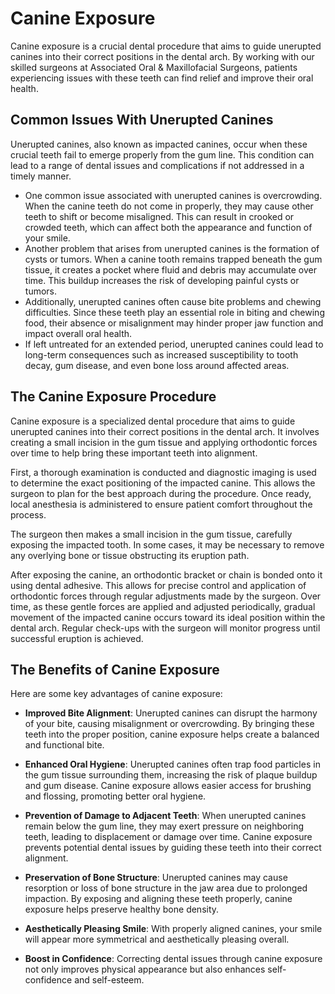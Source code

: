 # Canine Exposure

Canine exposure is a crucial dental procedure that aims to guide unerupted canines into their correct positions in the dental arch. By working with our skilled surgeons at Associated Oral & Maxillofacial Surgeons, patients experiencing issues with these teeth can find relief and improve their oral health.

## Common Issues With Unerupted Canines

Unerupted canines, also known as impacted canines, occur when these crucial teeth fail to emerge properly from the gum line. This condition can lead to a range of dental issues and complications if not addressed in a timely manner.

- One common issue associated with unerupted canines is overcrowding. When the canine teeth do not come in properly, they may cause other teeth to shift or become misaligned. This can result in crooked or crowded teeth, which can affect both the appearance and function of your smile.
- Another problem that arises from unerupted canines is the formation of cysts or tumors. When a canine tooth remains trapped beneath the gum tissue, it creates a pocket where fluid and debris may accumulate over time. This buildup increases the risk of developing painful cysts or tumors.
- Additionally, unerupted canines often cause bite problems and chewing difficulties. Since these teeth play an essential role in biting and chewing food, their absence or misalignment may hinder proper jaw function and impact overall oral health.
- If left untreated for an extended period, unerupted canines could lead to long-term consequences such as increased susceptibility to tooth decay, gum disease, and even bone loss around affected areas.

## The Canine Exposure Procedure

Canine exposure is a specialized dental procedure that aims to guide unerupted canines into their correct positions in the dental arch. It involves creating a small incision in the gum tissue and applying orthodontic forces over time to help bring these important teeth into alignment.

First, a thorough examination is conducted and diagnostic imaging is used to determine the exact positioning of the impacted canine. This allows the surgeon to plan for the best approach during the procedure. Once ready, local anesthesia is administered to ensure patient comfort throughout the process.

The surgeon then makes a small incision in the gum tissue, carefully exposing the impacted tooth. In some cases, it may be necessary to remove any overlying bone or tissue obstructing its eruption path.

After exposing the canine, an orthodontic bracket or chain is bonded onto it using dental adhesive. This allows for precise control and application of orthodontic forces through regular adjustments made by the surgeon. Over time, as these gentle forces are applied and adjusted periodically, gradual movement of the impacted canine occurs toward its ideal position within the dental arch. Regular check-ups with the surgeon will monitor progress until successful eruption is achieved.

## The Benefits of Canine Exposure

Here are some key advantages of canine exposure:

- **Improved Bite Alignment**: Unerupted canines can disrupt the harmony of your bite, causing misalignment or overcrowding. By bringing these teeth into the proper position, canine exposure helps create a balanced and functional bite.

- **Enhanced Oral Hygiene**: Unerupted canines often trap food particles in the gum tissue surrounding them, increasing the risk of plaque buildup and gum disease. Canine exposure allows easier access for brushing and flossing, promoting better oral hygiene.

- **Prevention of Damage to Adjacent Teeth**: When unerupted canines remain below the gum line, they may exert pressure on neighboring teeth, leading to displacement or damage over time. Canine exposure prevents potential dental issues by guiding these teeth into their correct alignment.

- **Preservation of Bone Structure**: Unerupted canines may cause resorption or loss of bone structure in the jaw area due to prolonged impaction. By exposing and aligning these teeth properly, canine exposure helps preserve healthy bone density.

- **Aesthetically Pleasing Smile**: With properly aligned canines, your smile will appear more symmetrical and aesthetically pleasing overall.

- **Boost in Confidence**: Correcting dental issues through canine exposure not only improves physical appearance but also enhances self-confidence and self-esteem.

